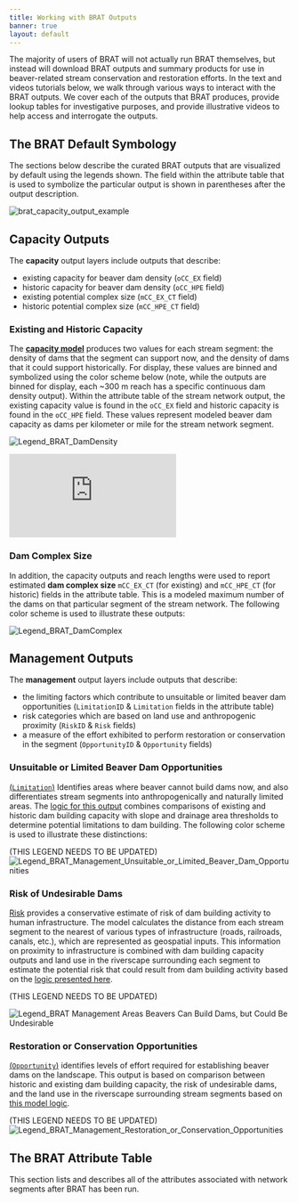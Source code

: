 ```yaml
---
title: Working with BRAT Outputs
banner: true
layout: default
---
```


The majority of users of BRAT will not actually run BRAT themselves, but instead will download BRAT outputs and summary products for use in beaver-related stream conservation and restoration efforts. In the text and videos tutorials below, we walk through various ways to interact with the BRAT outputs. We cover each of the outputs that BRAT produces, provide lookup tables for investigative purposes, and provide illustrative videos to help access and interrogate the outputs.

## The BRAT Default Symbology
The sections below describe the curated BRAT outputs that are visualized by default using the legends shown. The field within the attribute table that is used to symbolize the particular output is shown in parentheses after the output description.

![brat_capacity_output_example](/images/brat/capacity_example.png)

## Capacity Outputs
The **capacity** output layers include outputs that describe:
- existing capacity for beaver dam density (`oCC_EX` field)
- historic capacity for beaver dam density (`oCC_HPE` field)
- existing potential complex size (`mCC_EX_CT` field)
- historic potential complex size (`mCC_HPE_CT` field)

### Existing and Historic Capacity
The [**capacity model**](./model_logic#capacity-estimates) produces two values for each stream segment: the density of dams that the segment can support now, and the density of dams that it could support historically. For display, these values are binned and symbolized using the color scheme below (note, while the outputs are binned for display, each ~300 m reach has a specific continuous dam density output). Within the attribute table of the stream network output, the existing capacity value is found in the `oCC_EX` field and historic capacity is found in the `oCC_HPE` field. These values represent modeled beaver dam capacity as dams per kilometer or mile for the stream network segment.

   ![Legend_BRAT_DamDensity](/images/brat/Capacity_BRAT.png)

<div class="responsive-embed">
<iframe src="https://www.youtube.com/embed/odu5hHx2u9M" frameborder="0" allowfullscreen></iframe>
</div>

### Dam Complex Size
In addition, the capacity outputs and reach lengths were used to report estimated **dam complex size** `mCC_EX_CT` (for existing) and `mCC_HPE_CT` (for historic) fields in the attribute table. This is a modeled maximum number of the dams on that particular segment of the stream network. The following color scheme is used to illustrate these outputs:

   ![Legend_BRAT_DamComplex](/images/brat/Dam_Complex_Size_BRAT.png)

## Management Outputs
The **management** output layers include outputs that describe:
- the limiting factors which contribute to unsuitable or limited beaver dam opportunities (`LimitationID` & `Limitation` fields in the attribute table)
- risk categories which are based on land use and anthropogenic proximity (`RiskID` & `Risk` fields)
- a measure of the effort exhibited to perform restoration or conservation in the segment (`OpportunityID` & `Opportunity` fields)

### Unsuitable or Limited Beaver Dam Opportunities
[(`Limitation`)](model_logic/#unsuitable-or-limited-opportunities) Identifies areas where beaver cannot build dams now, and also differentiates stream segments into anthropogenically and naturally limited areas. The [logic for this output](model_logic#unsuitable-or-limited-opportunities) combines comparisons of existing and historic dam building capacity with slope and drainage area thresholds to determine potential limitations to dam building. The following color scheme is used to illustrate these distinctions:

(THIS LEGEND NEEDS TO BE UPDATED)
![Legend_BRAT_Management_Unsuitable_or_Limited_Beaver_Dam_Opportunities](/images/brat/BRAT_Legends_Unsuitable.PNG)

<Youtube embedId="W8OCUairBT8"/>

### Risk of Undesirable Dams
[Risk](model_logic#risk-of-undesirable-dams) provides a conservative estimate of risk of dam building activity to human infrastructure. The model calculates the distance from each stream segment to the nearest of various types of infrastructure (roads, railroads, canals, etc.), which are represented as geospatial inputs. This information on proximity to infrastructure is combined with dam building capacity outputs and land use in the riverscape surrounding each segment to estimate the potential risk that could result from dam building activity based on the [logic presented here](model_logic#risk-of-undesirable-dams).

(THIS LEGEND NEEDS TO BE UPDATED)

 ![Legend_BRAT Management Areas Beavers Can Build Dams, but Could Be Undesirable](/images/brat/BRAT_Legends_07_2019_Risk.PNG)

<Youtube embedId="8PyrTsm9Yf0" />

### Restoration or Conservation Opportunities
[(`Opportunity`)](model_logic#restoration-or-conservation) identifies levels of effort required for establishing beaver dams on the landscape. This output is based on comparison between historic and existing dam building capacity, the risk of undesirable dams, and the land use in the riverscape surrounding stream segments based on [this model logic](model_logic#restoration-or-conservation).

(THIS LEGEND NEEDS TO BE UPDATED)
![Legend_BRAT_Management_Restoration_or_Conservation_Opportunities](/images/brat/BRAT_Legend_06_2019_ConsRest.PNG)

<Youtube embedId="kYJJDzoGBnE"/>

## The BRAT Attribute Table

This section lists and describes all of the attributes associated with network segments after BRAT has been run.
